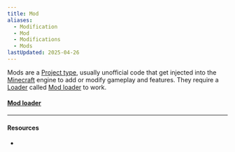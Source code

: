 ```yaml
---
title: Mod
aliases:
  - Modification
  - Mod
  - Modifications
  - Mods
lastUpdated: 2025-04-26
---
```



Mods are a [Project type](/projecttype), usually unofficial code that get injected into the [Minecraft](/minecraft) engine to add or modify gameplay and features. They require a [Loader](/modloader) called [Mod loader](/modloader) to work.

#### [Mod loader](/modloader)

---

#### Resources

- <Wiki path="w/Mod" />